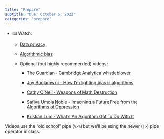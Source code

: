 ```yaml
---
title: "Prepare"
subtitle: "Due: October 6, 2022"
categories: "prepare"
---
```


-   ⌨️ Watch:
    -   [Data privacy](https://youtu.be/c4fvdoNbcSw)

    -   [Algorithmic bias](https://youtu.be/E2eD72pwtps)

    -   Optional (but highly recommended) videos:

        -   [The Guardian - Cambridge Analytica whistleblower](https://youtu.be/FXdYSQ6nu-M)

        -   [Joy Buolamwini - How I'm fighting bias in algorithms](https://youtu.be/UG_X_7g63rY)

        -   [Cathy O'Neil - Weapons of Math Destruction](https://youtu.be/TQHs8SA1qpk)

        -   [Safiya Umoja Noble - Imagining a Future Free from the Algorithms of Oppression](https://youtu.be/tNi_U1Bb1S0)

        -   [Kristian Lum - What's An Algorithm Got To Do With It](https://youtu.be/5zxDwA99soA)

::: callout-note
Videos use the "old school" pipe (`%>%`) but we'll be using the newer (`|>`) pipe operator in class.
:::
